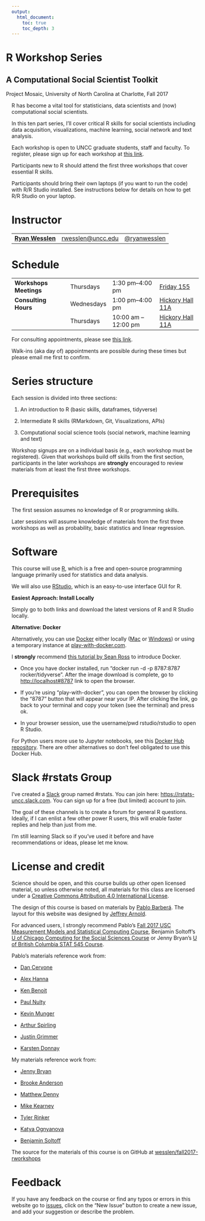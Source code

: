 ```yaml
---
output:
  html_document:
    toc: true
    toc_depth: 3
---
```


<div class="container">
<div class="jumbotron" style="margin-left:-15px">
<h1 class="title">R Workshop Series</h1>
<h2 class="subtitle">A Computational Social Scientist Toolkit</h2>
<p>Project Mosaic, University of North Carolina at Charlotte, Fall 2017</p>
</div>
</div>

R has become a vital tool for statisticians, data scientists and (now) computational social scientists. 

In this ten part series, I'll cover critical R skills for social scientists including data acquisition, visualizations, machine learning, social network and text analysis.

Each workshop is open to UNCC graduate students, staff and faculty. To register, please sign up for each workshop at [this link](https://projectmosaic.uncc.edu/events-list/).

Participants new to R should attend the first three workshops that cover essential R skills.

Participants should bring their own laptops (if you want to run the code) with R/R Studio installed. See instructions below for details on how to get R/R Studio on your laptop.

# Instructor

<table class = "table table-striped">
<tr>
<td><a href="http://wesslen.github.io"><strong>Ryan Wesslen</strong></a></td>
<td><a href="mailto:rwesslen@uncc.edu">rwesslen@uncc.edu</a></td>
<td><a href="https://www.twitter.com/ryanwesslen">@ryanwesslen</a></td>
</tr>
</table>


# Schedule

<table class = "table table-striped table-hover">
<tr>
<td><b>Workshops Meetings</b></td>
<td>Thursdays</td>
<td>1:30 pm&ndash;4:00 pm</td>
<td><a href="https://maps.uncc.edu/#/?nav=PLdbs&ctr=35.306328,-80.72998500000001&z=17&blnd=t,cc-parking,cc-amenities&pop=FB2C2706-A964-4ED2-833F-ADAA61A00BC2">Friday 155</a></td>
</tr>
<tr>
<td><b>Consulting Hours</b></td>
<td>Wednesdays</td>
<td>1:00 pm&ndash;4:00 pm</td>
<td><a href="https://maps.uncc.edu/#/?nav=PLdbs&ctr=35.30922199999999,-80.72897999999999&z=17&blnd=t,cc-parking,cc-amenities&pop=6E445E31-2F80-4EC1-BDCE-48FAC9D77049">Hickory Hall 11A</a></td>
</tr>
<tr>
<td></td>
<td>Thursdays</td>
<td>10:00 am &ndash;12:00 pm</td>
<td><a href="https://maps.uncc.edu/#/?nav=PLdbs&ctr=35.30922199999999,-80.72897999999999&z=17&blnd=t,cc-parking,cc-amenities&pop=6E445E31-2F80-4EC1-BDCE-48FAC9D77049">Hickory Hall 11A</a></td>
</tr>
</table>

For consulting appointments, please see [this link](https://projectmosaic.uncc.edu/consulting-services/).

Walk-ins (aka day of) appointments are possible during these times but please email me first to confirm.

# Series structure

Each session is divided into three sections: 

1. An introduction to R (basic skills, dataframes, tidyverse)

2. Intermediate R skills (RMarkdown, Git, Visualizations, APIs)

3. Computational social science tools (social network, machine learning and text) 

Workshop signups are on a individual basis (e.g., each workshop must be registered). Given that workshops build off skills from the first section, participants in the later workshops are **strongly** encouraged to review materials from at least the first three workshops.

# Prerequisites

The first session assumes no knowledge of R or programming skills. 

Later sessions will assume knowledge of materials from the first three workshops as well as probability, basic statistics and linear regression. 

# Software 

This course will use [R](http://archive.linux.duke.edu/cran/), which is a free and open-source programming language primarily used for statistics and data analysis. 

We will also use [RStudio](https://www.rstudio.com/), which is an easy-to-use interface GUI for R. 

**Easiest Approach: Install Locally**

Simply go to both links and download the latest versions of R and R Studio locally. 

**Alternative: Docker**

Alternatively, you can use [Docker](https://www.docker.com/) either locally ([Mac](https://www.docker.com/docker-mac) or [Windows](https://www.docker.com/docker-windows)) or using a temporary instance at [play-with-docker.com](http://labs.play-with-docker.com/).

I **strongly** recommend [this tutorial by Sean Ross](http://seankross.com/2017/09/17/Enough-Docker-to-be-Dangerous.html) to introduce Docker.

* Once you have docker installed, run "docker run -d -p 8787:8787 rocker/tidyverse". After the image download is complete, go to [http://localhost#8787](http://localhost#8787) link to open the browser. 

* If you're using "play-with-docker", you can open the browser by clicking the "8787" button that will appear near your IP. After clicking the link, go back to your terminal and copy your token (see the terminal) and press ok.

* In your browser session, use the username/pwd rstudio/rstudio to open R Studio. 

For Python users more use to Jupyter notebooks, see this [Docker Hub repository](https://hub.docker.com/r/jupyter/datascience-notebook/). There are other alternatives so don't feel obligated to use this Docker Hub. 

# Slack #rstats Group

I've created a [Slack](https://slack.com/) group named #rstats. You can join here: [https://rstats-uncc.slack.com](https://join.slack.com/t/rstats-uncc/shared_invite/MjM2MDIwMDU2MzQwLTE1MDQ1MzczOTgtYjA5ZGVkMDI5Mw). You can sign up for a free (but limited) account to join.

The goal of these channels is to create a forum for general R questions. Ideally, if I can enlist a few other power R users, this will enable faster replies and help than just from me.

I'm still learning Slack so if you've used it before and have recommendations or ideas, please let me know.

# License and credit

Science should be open, and this course builds up other open licensed material, so unless otherwise noted, all materials for this class are licensed under a <a rel="license" href="https://creativecommons.org/licenses/by/4.0/">Creative Commons Attribution 4.0 International License</a>.

The design of this course is based on materials by [Pablo Barberá](http://pablobarbera.com/). The layout for this website was designed by [Jeffrey Arnold](http://www.jrnold.me/).

For advanced users, I strongly recommend Pablo's [Fall 2017 USC Measurement Models and Statistical Computing Course](http://pablobarbera.com/POIR613), Benjamin Soltoff's [U of Chicago Computing for the Social Sciences Course](http://cfss.uchicago.edu/index.html) or Jenny Bryan's [U of British Columbia STAT 545 Course](http://stat545.com/). 

Pablo's materials reference work from:

* [Dan Cervone](http://dcervone.com/)

* [Alex Hanna](http://alex-hanna.com)

* [Ken Benoit](http://www.kenbenoit.net/)

* [Paul Nulty](https://github.com/pnulty)

* [Kevin Munger](https://github.com/kmunger)

* [Arthur Spirling](http://www.nyu.edu/projects/spirling/)

* [Justin Grimmer](http://www.justingrimmer.org/)

* [Karsten Donnay](http://www.karstendonnay.net/)

My materials reference work from:

* [Jenny Bryan](https://github.com/jennybc)

* [Brooke Anderson](https://github.com/geanders/)

* [Matthew Denny](http://www.mjdenny.com/)

* [Mike Kearney](https://github.com/mkearney)

* [Tyler Rinker](https://github.com/trinker)

* [Katya Ognyanova](http://kateto.net/)

* [Benjamin Soltoff](http://cfss.uchicago.edu/index.html)

The source for the materials of this course is on GitHub at <a href="https://github.com/wesslen/fall2017-rworkshops">wesslen/fall2017-rworkshops</a>

# Feedback

If you have any feedback on the course or find any typos or errors in this website go to [issues](https://github.com/wesslen/fall2017-rworkshops/issues), click on the "New Issue" button to create a new issue, and add your suggestion or describe the problem.